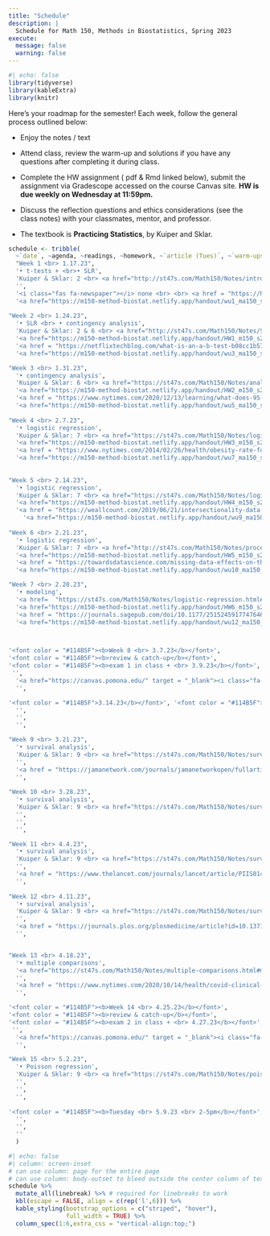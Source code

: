 ```yaml
---
title: "Schedule"
description: |
  Schedule for Math 150, Methods in Biostatistics, Spring 2023
execute: 
  message: false
  warning: false
---
```


```r
#| echo: false
library(tidyverse)
library(kableExtra)
library(knitr)
```

Here's your roadmap for the semester! Each week, follow the general process outlined below:

-   Enjoy the notes / text <i class="fas fa-book-open"></i>

-   Attend class, review the <i class="fas fa-pencil-alt"></i>warm-up and solutions if you have any questions after completing it during class.

-   Complete the HW assignment (<i class="fa-solid fa-file-pdf"></i> pdf & <i class="fa-brands fa-r-project"></i> Rmd linked below), <i class="fa-solid fa-paper-plane"></i> submit the assignment via Gradescope accessed on the course Canvas site.  <b>HW is due weekly on Wednesday at 11:59pm.</b>

-   Discuss the reflection questions <i class="fas fa-lightbulb" target="_blank"></i> and ethics considerations <i class="fas fa-balance-scale"></i> (see the <i class="fas fa-book-open"></i> class notes) with your classmates, mentor, and professor.

-   The textbook is **Practicing Statistics**, by Kuiper and Sklar.


```r
schedule <- tribble(
  ~`date`, ~agenda, ~readings, ~homework, ~`article (Tues)`, ~`warm-ups`,
  "Week 1 <br> 1.17.23", 
  '• t-tests + <br>• SLR',
  'Kuiper & Sklar: 2 <br> <a href="http://st47s.com/Math150/Notes/intro.html#intro" target = "_blank"><i class="fas fa-book-open"></i> introduction</a> <br> <a href="http://st47s.com/Math150/Notes/t-tests-vs-slr.html#ttest" target = "_blank"><i class="fas fa-book-open"></i> t-test</a> <br> <a href="http://st47s.com/Math150/Notes/t-tests-vs-slr.html#tslr" target = "_blank"><i class="fas fa-book-open"></i> t-test as SLR</a>', 
  '',
  '<i class="fas fa-newspaper"></i> none <br> <br> <a href = "https://hardin47.github.io/CURV/scholars/benn.html" target = "_blank">Emma Benn</a>',
  '<a href="https://m150-method-biostat.netlify.app/handout/wu1_ma150_s23.pdf" target = "_blank"><i class="fas fa-pencil-alt"></i> WU 1</a> <br> <a href="https://m150-method-biostat.netlify.app/handout/wu2_ma150_s23.pdf" target = "_blank"><i class="fas fa-pencil-alt"></i> WU 2</a>',
  
"Week 2 <br> 1.24.23", 
  '• SLR <br> • contingency analysis',
  'Kuiper & Sklar: 2 & 6 <br> <a href="http://st47s.com/Math150/Notes/SLR.html#SLR" target = "_blank"><i class="fas fa-book-open"></i> SLR</a> <br> <a href="https://st47s.com/Math150/Notes/analysis-of-categorical-data.html#fisher" target = "_blank"><i class="fas fa-book-open"></i> Fisher&#39;s Exact Test</a> <br> <a href="https://st47s.com/Math150/Notes/analysis-of-categorical-data.html#catest" target = "_blank"><i class="fas fa-book-open"></i> categorical analysis</a>', 
  '<a href="https://m150-method-biostat.netlify.app/handout/HW1_m150_s23.pdf" target = "_blank"><i class="fas fa-pencil-alt"></i> HW1 pdf</a> <br> <a href="https://m150-method-biostat.netlify.app/handout/HW1_m150_s23.Rmd" target = "_blank"><i class="fas fa-pencil-alt"></i> HW1 Rmd</a> <br> <a href="https://canvas.pomona.edu/" target = "_blank"><i class="fa-solid fa-paper-plane"></i> HW1 turn-in</a>',
  '<a href = "https://netflixtechblog.com/what-is-an-a-b-test-b08cc1b57962" target = "_blank">A/B testing at Netflix</a> <br> <br> <a href = "https://hardin47.github.io/CURV/scholars/irrizarry.html" target = "_blank">Rafael Irizarry</a>',
  '<a href="https://m150-method-biostat.netlify.app/handout/wu3_ma150_s23.pdf" target = "_blank"><i class="fas fa-pencil-alt"></i> WU 3</a> <br> <a href="https://m150-method-biostat.netlify.app/handout/wu4_ma150_s23.pdf" target = "_blank"><i class="fas fa-pencil-alt"></i> WU 4</a>',

"Week 3 <br> 1.31.23",   
  '• contingency analysis',
  'Kuiper & Sklar: 6 <br> <a href="https://st47s.com/Math150/Notes/analysis-of-categorical-data.html#studies" target = "_blank"><i class="fas fa-book-open"></i> types of studies</a> <br> <a href="https://st47s.com/Math150/Notes/analysis-of-categorical-data.html#rr" target = "_blank"><i class="fas fa-book-open"></i> RR and CI</a> <br> <a href="https://st47s.com/Math150/Notes/analysis-of-categorical-data.html#or" target = "_blank"><i class="fas fa-book-open"></i> OR and CI</a>',
  '<a href="https://m150-method-biostat.netlify.app/handout/HW2_m150_s23.pdf" target = "_blank"><i class="fas fa-pencil-alt"></i> HW2 pdf</a> <br> <a href="https://m150-method-biostat.netlify.app/handout/HW2_m150_s23.Rmd" target = "_blank"><i class="fas fa-pencil-alt"></i> HW2 Rmd</a> <br> <a href="https://canvas.pomona.edu/" target = "_blank"><i class="fa-solid fa-paper-plane"></i> HW2 turn-in</a>',
  '<a href = "https://www.nytimes.com/2020/12/13/learning/what-does-95-effective-mean-teaching-the-math-of-vaccine-efficacy.html" target = "_blank">what is efficacy?</a> <br> <a href = "https://www.nytimes.com/2020/11/18/health/pfizer-covid-vaccine.html" target = "_blank">efficacy</a> <br> <br> <a href = "https://hardin47.github.io/CURV/scholars/small-rodriguez.html" target = "_blank">Desi Small-Rodriguez</a>',
  '<a href="https://m150-method-biostat.netlify.app/handout/wu5_ma150_s23.pdf" target = "_blank"><i class="fas fa-pencil-alt"></i> WU 5</a> <br> <a href="https://m150-method-biostat.netlify.app/handout/wu6_ma150_s23.pdf" target = "_blank"><i class="fas fa-pencil-alt"></i> WU 6</a>',
  
"Week 4 <br> 2.7.23", 
  '• logistic regression',
  'Kuiper & Sklar: 7 <br> <a href="https://st47s.com/Math150/Notes/logistic-regression.html#logmodel" target = "_blank"><i class="fas fa-book-open"></i> logistic regression</a> <br> <a href="https://st47s.com/Math150/Notes/logistic-regression.html#logMLE" target = "_blank"><i class="fas fa-book-open"></i> MLE</a>',
  '<a href="https://m150-method-biostat.netlify.app/handout/HW3_m150_s23.pdf" target = "_blank"><i class="fas fa-pencil-alt"></i> HW3 pdf</a> <br> <a href="https://m150-method-biostat.netlify.app/handout/HW3_m150_s23.Rmd" target = "_blank"><i class="fas fa-pencil-alt"></i> HW3 Rmd</a> <br> <a href="https://canvas.pomona.edu/" target = "_blank"><i class="fa-solid fa-paper-plane"></i> HW3 turn-in</a>',
  '<a href = "https://www.nytimes.com/2014/02/26/health/obesity-rate-for-young-children-plummets-43-in-a-decade.html" target = "_blank">Obesity in Children Plummets</a> <br> <a href = "https://jamanetwork.com/journals/jama/fullarticle/1832542" target = "_blank"> JAMA article here (see Table 6)</a> <br> <br> <a href = "https://hardin47.github.io/CURV/scholars/blackwell.html" target = "_blank">David Blackwell</a>',
  '<a href="https://m150-method-biostat.netlify.app/handout/wu7_ma150_s23.pdf" target = "_blank"><i class="fas fa-pencil-alt"></i> WU 7</a> <br> <a href="https://m150-method-biostat.netlify.app/handout/wu8_ma150_s23.pdf" target = "_blank"><i class="fas fa-pencil-alt"></i> WU 8</a>',
  
  
"Week 5 <br> 2.14.23",
  '• logistic regression',
  'Kuiper & Sklar: 7 <br> <a href="https://st47s.com/Math150/Notes/logistic-regression.html#loginf" target = "_blank"><i class="fas fa-book-open"></i> inference, logistic regression</a> <br> <a href="https://st47s.com/Math150/Notes/logistic-regression.html#multlog" target = "_blank"><i class="fas fa-book-open"></i> multiple logistic regression</a>',
  '<a href="https://m150-method-biostat.netlify.app/handout/HW4_m150_s23.pdf" target = "_blank"><i class="fas fa-pencil-alt"></i> HW4 pdf</a> <br> <a href="https://m150-method-biostat.netlify.app/handout/HW4_m150_s23.Rmd" target = "_blank"><i class="fas fa-pencil-alt"></i> HW4 Rmd</a> <br> <a href="https://canvas.pomona.edu/" target = "_blank"><i class="fa-solid fa-paper-plane"></i> HW4 turn-in</a>',
  '<a href = "https://weallcount.com/2019/06/21/intersectionality-data-2/" target = "_blank">intersectional data</a> <br> <br> <a href = "https://hardin47.github.io/CURV/scholars/sellers.html" target = "_blank">Kim Sellers</a>',
    '<a href="https://m150-method-biostat.netlify.app/handout/wu9_ma150_s23.pdf" target = "_blank"><i class="fas fa-pencil-alt"></i> WU 9</a> <br>  <br> <br> <a href="https://m150-method-biostat.netlify.app/handout/simppar_log.pdf" target = "_blank"><i class="fas fa-pencil-alt"></i> Simpson&#39;s Paradox</a>',
  
"Week 6 <br> 2.21.23", 
  '• logistic regression',
  'Kuiper & Sklar: 7 <br> <a href="http://st47s.com/Math150/Notes/process.html" target = "_blank"><i class="fas fa-book-open"></i> model process</a> <br> <a href="http://st47s.com/Math150/Notes/process.html#cross-validation" target = "_blank"><i class="fas fa-book-open"></i> cross validation</a> <br> <a href="https://st47s.com/Math150/Notes/logistic-regression.html#roc" target = "_blank"><i class="fas fa-book-open"></i> ROC</a>',
  '<a href="https://m150-method-biostat.netlify.app/handout/HW5_m150_s23.pdf" target = "_blank"><i class="fas fa-pencil-alt"></i> HW5 pdf</a> <br> <a href="https://m150-method-biostat.netlify.app/handout/HW5_m150_s23.Rmd" target = "_blank"><i class="fas fa-pencil-alt"></i> HW5 Rmd</a> <br> <a href="https://canvas.pomona.edu/" target = "_blank"><i class="fa-solid fa-paper-plane"></i> HW5 turn-in</a>',
  '<a href = "https://towardsdatascience.com/missing-data-effects-on-the-correlation-between-ice-cream-sales-and-temperature-f4bb2b3fcde1" target = "_blank">missing data</a> <br> <br> <a href = "https://hardin47.github.io/CURV/scholars/santos.html" target = "_blank">Robert Santos</a>',
  '<a href="https://m150-method-biostat.netlify.app/handout/wu10_ma150_s23.pdf" target = "_blank"><i class="fas fa-pencil-alt"></i> WU 10</a> <br> <a href="https://m150-method-biostat.netlify.app/handout/wu11_ma150_s23.pdf" target = "_blank"><i class="fas fa-pencil-alt"></i> WU 11</a> <br> <br> <a href="https://m150-method-biostat.netlify.app/handout/2023-02-21-tidymodels.html" target = "_blank"><i class="fas fa-pencil-alt"></i> tidymodels</a>',

"Week 7 <br> 2.28.23", 
  '• modeling',
  '<a href=  "https://st47s.com/Math150/Notes/logistic-regression.html#logstep" target = "_blank"><i class="fas fa-book-open"></i> model building</a> ',
  '<a href="https://m150-method-biostat.netlify.app/handout/HW6_m150_s23.pdf" target = "_blank"><i class="fas fa-pencil-alt"></i> HW6 pdf</a> <br> <a href="https://m150-method-biostat.netlify.app/handout/HW6_m150_s23.Rmd" target = "_blank"><i class="fas fa-pencil-alt"></i> HW6 Rmd</a> <br> <a href="https://canvas.pomona.edu/" target = "_blank"><i class="fa-solid fa-paper-plane"></i> HW6 turn-in</a>',
  '<a href = "https://journals.sagepub.com/doi/10.1177/2515245917747646" target = "_blank">many models</a> <br> <br> <a href = "https://hardin47.github.io/CURV/scholars/hughes-oliver.html" target = "_blank">Jacqueline Hughes-Oliver</a>',
  '<a href="https://m150-method-biostat.netlify.app/handout/wu12_ma150_s23.pdf" target = "_blank"><i class="fas fa-pencil-alt"></i> WU 12</a> <br> <a href="https://m150-method-biostat.netlify.app/handout/wu13_ma150_s23.pdf" target = "_blank"><i class="fas fa-pencil-alt"></i> WU 13</a>  <br> <br> <a href="https://m150-method-biostat.netlify.app/handout/2023-02-28-ROC-onestep.html" target = "_blank"><i class="fas fa-pencil-alt"></i> ROC + one variable building</a>',



'<font color = "#114B5F"><b>Week 8 <br> 3.7.23</b></font>', 
'<font color = "#114B5F"><b>review & catch-up</b></font>',
'<font color = "#114B5F"><b>exam 1 in class + <br> 3.9.23</b></font>',
 '',
  '<a href="https://canvas.pomona.edu/" target = "_blank"><i class="fa-solid fa-paper-plane"></i> see Canvas</a> for sample exam 1 Q & sol',
  '',

'<font color = "#114B5F">3.14.23</b></font>', '<font color = "#114B5F"><b>Spring Break</b></font>',"", 
  '',
  '',
  '',      

"Week 9 <br> 3.21.23", 
  '• survival analysis',
  'Kuiper & Sklar: 9 <br> <a href="https://st47s.com/Math150/Notes/survival-analysis.html#timedata" target = "_blank"><i class="fas fa-book-open"></i> time to event </a> <br> <a href="https://st47s.com/Math150/Notes/survival-analysis.html#KM" target = "_blank"><i class="fas fa-book-open"></i> KM curves</a> <br> <a href="https://st47s.com/Math150/Notes/survival-analysis.html#KMCI" target = "_blank"><i class="fas fa-book-open"></i> KM CI</a>',
  '',
  '<a href = "https://jamanetwork.com/journals/jamanetworkopen/fullarticle/2799017" target = "_blank">placebo effect (read abstract and Fig 3)</a> <br> <br> ',
  '', 
  
"Week 10 <br> 3.28.23", 
  '• survival analysis',
  'Kuiper & Sklar: 9 <br> <a href="https://st47s.com/Math150/Notes/survival-analysis.html#logrank" target = "_blank"><i class="fas fa-book-open"></i> log rank tests </a> <br> <a href="https://st47s.com/Math150/Notes/survival-analysis.html#hazfunc" target = "_blank"><i class="fas fa-book-open"></i> hazard functions</a>',
  '',
  '',
  '', 

"Week 11 <br> 4.4.23", 
  '• survival analysis',
  'Kuiper & Sklar: 9 <br> <a href="https://st47s.com/Math150/Notes/survival-analysis.html#coxph" target = "_blank"><i class="fas fa-book-open"></i> Cox PH model </a> <br> <a href="https://st47s.com/Math150/Notes/survival-analysis.html#multcoxph" target = "_blank"><i class="fas fa-book-open"></i> multiple Cox PH</a>',
  '',
  '<a href = "https://www.thelancet.com/journals/lancet/article/PIIS0140-6736(2032076-6/fulltext" target = "_blank">race-conscious medicine</a>',
  '', 
  
"Week 12 <br> 4.11.23", 
  '• survival analysis',
  'Kuiper & Sklar: 9 <br> <a href="https://st47s.com/Math150/Notes/survival-analysis.html#testingph" target = "_blank"><i class="fas fa-book-open"></i> assessing PH </a> <br> <a href="https://st47s.com/Math150/Notes/multiple-comparisons.html#Ioannidis" target = "_blank"><i class="fas fa-book-open"></i> most published research</a>',
  '',
  '<a href = "https://journals.plos.org/plosmedicine/article?id=10.1371/journal.pmed.0020124" target = "_blank">most published research</a> <br> <a href = "https://replicationindex.com/2020/12/24/ioannidis-is-wrong/" target = "_blank">science problems</a> <br> <a href = "https://twitter.com/GidMK/status/1376304539897237508?s=20" target = "_blank">abuse of power</a>',
  '',  


"Week 13 <br> 4.18.23", 
  '• multiple comparisons',
  '<a href="https://st47s.com/Math150/Notes/multiple-comparisons.html#multcomp" target = "_blank"><i class="fas fa-book-open"></i> multiple comparisons </a> <br> <a href="https://st47s.com/Math150/Notes/multiple-comparisons.html#qvals" target = "_blank"><i class="fas fa-book-open"></i> false discovery rate</a> <br> <a href="https://st47s.com/Math150/Notes/multiple-comparisons.html#interim" target = "_blank"><i class="fas fa-book-open"></i> interim analyses</a>',
  '',
  '<a href = "https://www.nytimes.com/2020/10/14/health/covid-clinical-trials.html" target = "_blank">pausing trials</a>',
  '',  

'<font color = "#114B5F"><b>Week 14 <br> 4.25.23</b></font>', 
'<font color = "#114B5F"><b>review & catch-up</b></font>',
'<font color = "#114B5F"><b>exam 2 in class + <br> 4.27.23</b></font>',
 '',
  '<a href="https://canvas.pomona.edu/" target = "_blank"><i class="fa-solid fa-paper-plane"></i> see Canvas</a> for sample exam 2 Q & sol',
  '',

"Week 15 <br> 5.2.23", 
  '• Poisson regression',
  'Kuiper & Sklar: 9 <br> <a href="https://st47s.com/Math150/Notes/poisson-regression.html#regPois" target = "_blank"><i class="fas fa-book-open"></i> Poisson regression </a>',
  '',
  '',
  '',  
  
'<font color = "#114B5F"><b>Tuesday <br> 5.9.23 <br> 2-5pm</b></font>', '<font color = "#114B5F"><b>Final Project </b></font>',"", 
  '',
  '',
  ''   
  )
```


```r
#| echo: false
#| column: screen-inset
# can use column: page for the entire page
# can use column: body-outset to bleed outside the center column of text
schedule %>% 
  mutate_all(linebreak) %>% # required for linebreaks to work
  kbl(escape = FALSE, align = c(rep('l',6))) %>%
  kable_styling(bootstrap_options = c("striped", "hover"),
                full_width = TRUE) %>%
  column_spec(1:6,extra_css = "vertical-align:top;")
```





